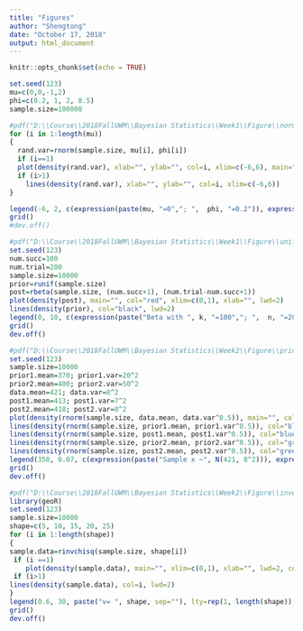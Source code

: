 ---
title: "Figures"
author: "Shengtong"
date: "October 17, 2018"
output: html_document
---

```{r setup, include=FALSE}
knitr::opts_chunk$set(echo = TRUE)
```

```{r, echo=F}
set.seed(123)
mu=c(0,0,-1,2)
phi=c(0.2, 1, 2, 0.5)
sample.size=100000

#pdf("D:\\Course\\2018FallUWM\\Bayesian Statistics\\Week1\\Figure\\normal_distribution.pdf", width=10)
for (i in 1:length(mu))
{
  rand.var=rnorm(sample.size, mu[i], phi[i])
  if (i==1)
  plot(density(rand.var), xlab="", ylab="", col=i, xlim=c(-6,6), main="")
  if (i>1)
    lines(density(rand.var), xlab="", ylab="", col=i, xlim=c(-6,6))
}

legend(-6, 2, c(expression(paste(mu, "=0","; ",  phi, "=0.2")), expression(paste(mu, "=0","; ",  phi, "=1")), expression(paste(mu, "=-1","; ",  phi, "=2")), expression(paste(mu, "=2","; ",  phi, "=0.5"))), col=seq(1, 4), lty=rep(1, 4))
grid()
#dev.off()
```


```{r, echo=F}
#pdf("D:\\Course\\2018FallUWM\\Bayesian Statistics\\Week1\\Figure\\uniform_bino.pdf", width=10)
set.seed(123)
num.succ=100
num.trial=200
sample.size=10000
prior=runif(sample.size)
post=rbeta(sample.size, (num.succ+1), (num.trial-num.succ+1))
plot(density(post), main="", col="red", xlim=c(0,1), xlab="", lwd=2)
lines(density(prior), col="black", lwd=2)
legend(0, 10, c(expression(paste("Beta with ", k, "=100","; ",  n, "=200")), "Uniform [0,1]"), col=c("red", "black"), lty=rep(1, 2), lwd=rep(2,2))
grid()
dev.off()
```


```{r, echo=F}
#pdf("D:\\Course\\2018FallUWM\\Bayesian Statistics\\Week2\\Figure\\prior_post_example.pdf", width=10)
set.seed(123)
sample.size=10000
prior1.mean=370; prior1.var=20^2
prior2.mean=400; prior2.var=50^2
data.mean=421; data.var=8^2
post1.mean=413; post1.var=7^2
post2.mean=418; post2.var=8^2
plot(density(rnorm(sample.size, data.mean, data.var^0.5)), main="", col="red", xlab="", ylim=c(0, 0.07), xlim=c(350, 450), lwd=2, lty="solid")
lines(density(rnorm(sample.size, prior1.mean, prior1.var^0.5)), col="blue", lwd=2,lty="dashed")
lines(density(rnorm(sample.size, post1.mean, post1.var^0.5)), col="blue", lwd=2,lty="solid")
lines(density(rnorm(sample.size, prior2.mean, prior2.var^0.5)), col="green", lwd=2,lty="dashed")
lines(density(rnorm(sample.size, post2.mean, post2.var^0.5)), col="green", lwd=2,lty="solid")
legend(350, 0.07, c(expression(paste("Sample x ~", N(421, 8^2))), expression(paste("prior ~", N(370, 20^2))), expression(paste("post ~", N(413, 7^2))), expression(paste("prior  ~", N(400, 50^2))), expression(paste("post ~", N(418, 8^2)))), col=c("red", "blue", "blue", "green", "green"), lty=c(1, 2, 1, 2, 1), lwd=rep(2,5))
grid()
dev.off()
```



```{r, echo=F}
#pdf("D:\\Course\\2018FallUWM\\Bayesian Statistics\\Week2\\Figure\\inverse-chi-square-density.pdf", width=10)
library(geoR)
set.seed(123)
sample.size=10000
shape=c(5, 10, 15, 20, 25)
for (i in 1:length(shape))
{
sample.data=rinvchisq(sample.size, shape[i])
 if (i ==1)
    plot(density(sample.data), main="", xlim=c(0,1), xlab="", lwd=2, col=i, ylim=c(0,35))
 if (i>1)
lines(density(sample.data), col=i, lwd=2)
}
legend(0.6, 30, paste("v= ", shape, sep=""), lty=rep(1, length(shape)), lwd=rep(2,length(shape)), col=seq(1, length(shape)))
grid()
dev.off()
```
